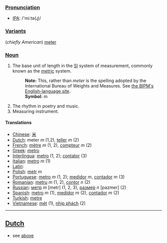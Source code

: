 === [[Pronunciation]] ===
*[[International Phonetic Alphabet|IPA]]: /'miːtə(ɻ)/
=== [[Variant]]s ===
(''chiefly American'') [[meter]]
=== [[Noun]] ===
#The base unit of length in the [[SI]] system of measurement, commonly known as the [[metric]] system.
#:'''Note:''' This, rather than ''meter'' is the spelling adopted by the International Bureau of Weights and Measures.  See [http://www1.bipm.org/en/si/base_units/ the BIPM's English-language site].
#:'''Symbol:''' m
#The rhythm in poetry and music.
#Measuring instrument.

==== Translations ====
*[[Chinese]]: [[米]]
*[[Dutch]]: meter ''m'' (1,2), [[teller]] ''m'' (2)
*[[French]]: [[mètre]] ''m'' (1, 2), [[compteur]] ''m'' (2)
*[[Greek]]: [[metro]]
*[[Interlingua]]: [[metro]] (1, 2); [[contator]] (3)
*[[Italian]]: [[metro]] ''m'' (1)
*[[Latin]]: [[]]
*[[Polish]]: [[metr]] ''m''
*[[Portuguese]]: [[metro]] ''m'' (1, 2); [[medidor]] ''m'', [[contador]] ''m'' (3)
*[[Romanian]]: [[metru]] ''m'' (1, 2), [[contor]] ''n'' (2)
*[[Russian]]: [[метр]] ''m'' [metr] (1, 2, 3), [[размер]] ''n'' [pazmer] (2)
*[[Spanish]]: [[metro]] ''m'' (1), [[medidor]] ''m'' (2), [[contador]] ''m'' (2)
*[[Turkish]]: [[metre]]
*[[Vietnamese]]: [[mét]] (1), [[nhịp phách]] (2)
----
==[[Dutch]]==

*see [[metre|above]]
